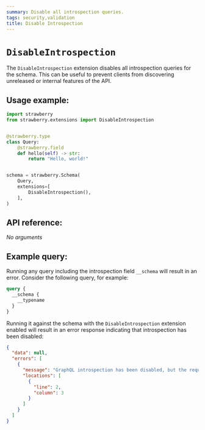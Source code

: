 ```yaml
---
summary: Disable all introspection queries.
tags: security,validation
title: Disable Introspection
---
```


# `DisableIntrospection`

The `DisableIntrospection` extension disables all introspection queries for the
schema. This can be useful to prevent clients from discovering unreleased or
internal features of the API.

## Usage example:

```python
import strawberry
from strawberry.extensions import DisableIntrospection


@strawberry.type
class Query:
    @strawberry.field
    def hello(self) -> str:
        return "Hello, world!"


schema = strawberry.Schema(
    Query,
    extensions=[
        DisableIntrospection(),
    ],
)
```

## API reference:

*No arguments*

## Example query:

Running any query including the introspection field `__schema` will result in an
error. Consider the following query, for example:

```graphql
query {
  __schema {
    __typename
  }
}
```

Running it against the schema with the `DisableIntrospection` extension enabled
will result in an error response indicating that introspection has been
disabled:

```json
{
  "data": null,
  "errors": [
    {
      "message": "GraphQL introspection has been disabled, but the requested query contained the field '__schema'.",
      "locations": [
        {
          "line": 2,
          "column": 3
        }
      ]
    }
  ]
}
```
